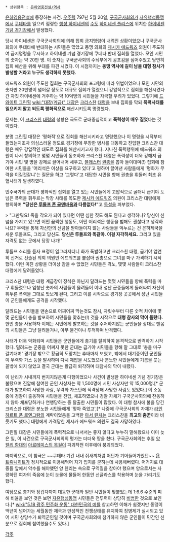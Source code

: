  * 상위항목 : [[은하영웅전설/역사]]

[[은하영웅전설]]에 등장하는 사건. [[우주력]] 797년 5월 20일, [[구국군사회의]]가 [[자유행성동맹]]에서 [[쿠데타]]를 일으켜 점령한 [[행성 하이네센]]의 [[수도]] [[하이네센 폴리스]]에 위치한 [[하이네센 기념 경기장]]에서 발생했다.

당시 하이네센은 구국군사회의에 의해 집회 금지명령이 내려진 상황이었으나 구국군사회의에 쿠데타에 반대하는 시민들은 많았고 동맹 의회의 [[제시카 에드워즈]] 의원이 주도하여 금지명령을 무시하고 하이네센 기념 경기장에 쿠데타 반대 집회를 열었다. 모인 시민의 숫자는 약 20만 명. 이 숫자는 구국군사회의 수뇌부에게 공포감을 심어주었고 당연히 집회 해산을 위해 부대를 파견 시켰다. 이 시점까지는 '''동맹 역사에 길이 남을 대형 참사가 발생할 거라고 누구도 생각하지 못했다.'''

에드워즈 의원이 주도한 집회는 구국군사회의 포고령에 따라 위법이었으나 모인 시민의 숫자만 20만명이 넘어갈 정도로 대규모 집회가 열렸으니 강압적으로 집회를 해산시켰다간 자칫 하이네센에 거주하는 약 10억명의 시민들을 자극할 우려가 있었다. 그렇기에 [[드와이트 그린힐]] [[wiki:"대장(계급)" 대장]]은 [[크리스찬]] [[대령]]을 보내 집회를 막되 '''폭력사태를 일으키지 말고 되도록 평화적으로''' 해산시키도록 명령했다. 

문제는, 이 [[크리스찬]] [[대령]]의 성향은 극도로 군대중심적이고 '''폭력성이 매우 짙었'''다는 것이었다.

분명 그린힐 대장은 '평화적'으로 집회를 해산시키라고 명령했으나 이 명령을 시작부터 들었는지조차 의심스러울 정도로 경기장에 무장한 병사를 대동하고 진입한 크리스찬 대령은 매우 강압적인 태도로 집회를 해산시키고자 했다. 지나친 폭력행위에 에드워즈 의원이 나서 항의하고 몇몇 시민들이 동조하자 크리스찬 대령은 폭력성이 더욱 강해져 급기야 시민 몇 명을 강제로 끌어내어 세우고, [[블래스터]] [[권총]]을 뽑아 들이대며(!) 집회에 참여한 시민들을 '어리석은 이상을 요구하고 있다'고 평하며 끌어낸 사람들에게 '평화가 무력을 이길것같냐'는 질문을 하고 '그렇다'고 대답한 시민을 향해 권총을 휘둘러 최초 유혈사태가 발생하였다.

민주국가의 군대가 평화적인 집회를 열고 있는 시민들에게 고압적으로 굴더니 급기야 도 넘은 폭력을 휘두르는 막장 사태를 목도한 [[제시카 에드워즈]] 의원이 크리스찬 대령에게 항의하며 '''"당신은 [[루돌프 폰 골덴바움]]과 다름없다!"'''고 [[독설]]을 퍼부었다.

> "그만둬요! 죽을 각오가 되어 있다면 어떤 심한 짓도 해도 된다고 생각하나? 당신이 신념을 가지고 있으면 어떤 끔찍한 행동도, 어떤 어리석은 행동을 범해도 괜찮다고 생각하나요? 무력을 통해 자신만의 신념을 받아들이지 않는 사람들을 억누르는 건 은하제국을 세운 루돌프도, 그리고 당신도. '''당신은 루돌프와 똑같아. 이걸 자각하세요.''' 그리고 있을 자격도 없는 곳에서 당장 나가!"

루돌프 소리를 듣자 표정이 일그러지더니 화가 폭발하고만 크리스찬 대령, 급기야 엄연히 선거로 선출된 의회 의원인 에드워즈를 붙잡아 권총으로 그녀를 마구 가격하기 시작했다. 이런 미친 상황을 더이상 참을 수 없었던 시민들은 격노, 몇몇 사람들이 크리스찬 대령에게 달려들었다.

크리스찬 대령은 대령 계급장이 장식은 아닌지 달려드는 몇몇 시민들을 향해 폭력을 마구 휘둘렀으나 엄청난 숫자의 사람들이 몰려들어 이내 성난 군중들에게 둘러싸여 자신이 휘두른 폭력을 그대로 맛보게 된다, 그리고 이를 시작으로 경기장 곳곳에서 성난 시민들이 군인들에게도 공격을 시작했다.

달려드는 시민들을 맨손으로 어찌어찌 막는것도 잠시, 자릿수부터 다른 숫적 차이에 몇몇 군인들이 총을 발포하여 시민들을 맞추는(!) 것을 시작으로 '''대형 참사의 막이 올랐다.''' 한번 총을 사용하자 이제는 시민에게 발포하는 것을 주저하지않는 군인들을 상대로 맨몸의 시민들은 그냥 달려들거나, 아무 물건이나 투척하며 반격했다.

사태가 더욱 악화되며 시민들은 군인들에게 총기를 탈취하여 본격적으로 반격하기 시작했다. 밀려드는 군중을 어쩌지 못한 군대는 급기야 시민들을 향해 말 그대로 '총을 마구 갈겨대며' 경기장 밖으로 황급히 도망치는 추태마저 보였고, 밖에서 대기중이던 군인들이 무력화 가스 등을 발사하며 다시 제압을 시도했으나 분노한 시민들에게 기름을 붓는 꼴밖에 되지 않았고 결국 군대는 황급히 퇴각하며 대참사의 막이 내렸다.

이 난리가 시내까지 번지지않은게 다행이었으나 사건이 발생한 하이네센 기념 경기장은 불탔으며 진압에 참여한 군인 사상자는 약 1,500명에 시민 사상자만 약 15,000명.[* 군대가 발포하여 사망한 사람, 무력화 가스탄에 직격당해 사망한 사람도 있었다.] 이 소동 중에 경찰이 출동하여 시민들을 진압, 체포하였으나 경찰 자체가 구국군사회의에 찬동하지 않아 체포당하거나 연행당하는 중 탈출한 시민들이 많았다. 이 대형 참사에 불을 당긴 크리스찬 대령은 분노한 시민들에게 '맞아 죽었고',[* 나중에 구국군사회의 자체가 [[라인하르트 폰 로엔그람]]의 계략이었음을 고백한 [[아서 린치]]는 크리스찬을 '''최고의 춤꾼'''이라 비웃기도 했다.] 대령에게 가격당한 제시카 에드워즈 의원도 결국 사망하였다.

그린힐 대장은 시민들에게 폭력적으로 나서서는 좋지 않다고 누누히 말해왔으나 이미 늦은 일, 이 사건으로 구국군사회의의 평가는 더더욱 땅을 쳤다. 구국군사회의는 후일 [[양 웬리 함대]]의 [[아르테미스의 목걸이]] 파괴작전 이후에야 붕괴되었다.

마지막으로, 이 참극은 ~~쿠데타 기간 내내 쥐새끼처럼 어딘가 기어들어가있던~~ [[욥 트뤼니히트]]가 정치적으로 이용해먹어 자기 입지를 굳히는데 사용해버렸다. 어거지로 대중들 앞에서 악수를 해야했던 양 웬리는 속으로 구역질을 참아야 했으며 양으로서는 사랑하던 여자의 죽음에 눈이 눈물에 물들어 한동안 선글라스를 착용하며 눈을 가리기도 했다.

여담으로 총기와 장갑차까지 대동한 군대와 일반 시민들이 맞붙었는데 1:6.6 수준의 피해 비율을 보인 것은 보면 [[자유행성동맹]] 시민들은 전투력이 상당히 [[비범]]한 것으로 보인다.[* [[wiki:"5.18 광주 민주화 운동" 대한민국의 예]]를 참고하면 이해가 쉽겠지만 동맹이 백년이 넘어가는 세월동안 제국과 만성적인 전쟁상태를 유지하여 징병제가 실시되고 있어 시민 상당수가 퇴역군인일 것이며 구국군사회의에 참가하지 않은 군인들이 민간인 신분으로 집회에 참여했을수도 있다.]

[[각주]]
